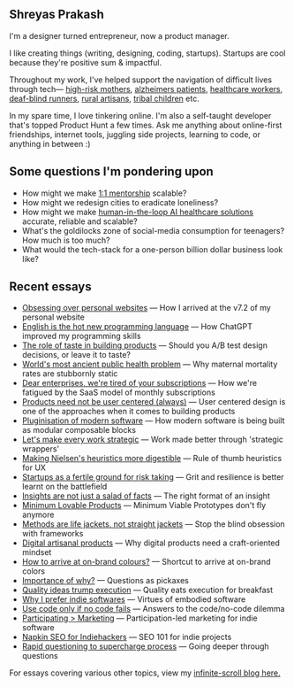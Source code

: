 Shreyas Prakash
-------------

I'm a designer turned entrepreneur, now a product manager. 

I like creating things (writing, designing, coding, startups). Startups are cool because they're positive sum & impactful.

Throughout my work, I've helped support the navigation of difficult lives through tech— [high-risk mothers](https://blog.shreyasprakash.com/res/), [alzheimers patients](https://vimeo.com/399509793), [healthcare workers](https://apps.apple.com/in/app/care-companion-india/id6468563195), [deaf-blind runners](https://blog.shreyasprakash.com/equarun/), [rural artisans](#), [tribal children](https://blog.shreyasprakash.com/res/) etc.

In my spare time, I love tinkering online. I'm also a self-taught developer that's topped Product Hunt a few times. Ask me anything about online-first friendships, internet tools, juggling side projects, learning to code, or anything in between :)

Some questions I'm pondering upon
-

- How might we make [1:1 mentorship](https://en.wikipedia.org/wiki/Bloom%27s_2_sigma_problem) scalable?
- How might we redesign cities to eradicate loneliness?
- How might we make [human-in-the-loop AI healthcare solutions](https://noorahealth.github.io/LLM-Project-doc-site/) accurate, reliable and scalable?
- What's the goldilocks zone of social-media consumption for teenagers? How much is too much?
- What would the tech-stack for a one-person billion dollar business look like?

Recent essays
-------------

*   [Obsessing over personal websites](https://blog.shreyasprakash.com/obsessing-over-personal-websites/) — How I arrived at the v7.2 of my personal website
*   [English is the hot new programming language](https://blog.shreyasprakash.com/english-is-the-hot-new-programming-language/) — How ChatGPT improved my programming skills
*   [The role of taste in building products](https://blog.shreyasprakash.com/the-role-of-taste-in-building-products/) — Should you A/B test design decisions, or leave it to taste?
*   [World's most ancient public health problem](https://blog.shreyasprakash.com/before-building-a-product-hunt-a-purpose/) — Why maternal mortality rates are stubbornly static
*   [Dear enterprises, we're tired of your subscriptions](https://blog.shreyasprakash.com/dear-enterprises-were-tired-of-your-subscriptions/) — How we're fatigued by the SaaS model of monthly subscriptions
*   [Products need not be user centered (always)](https://blog.shreyasprakash.com/products-need-not-be-user-centered/) — User centered design is one of the approaches when it comes to building products
*   [Pluginisation of modern software](https://blog.shreyasprakash.com/pluginisation-of-modern-software/) — How modern software is being built as modular composable blocks
*   [Let's make every work strategic](https://blog.shreyasprakash.com/strategic-wrappers-for-consulting/) — Work made better through 'strategic wrappers'
*   [Making Nielsen's heuristics more digestible](https://blog.shreyasprakash.com/making-nielsens-heuristics-more-digestible/) — Rule of thumb heuristics for UX
*   [Startups as a fertile ground for risk taking](https://blog.shreyasprakash.com/startups-are-a-fertile-ground-for-risk-taking/) — Grit and resilience is better learnt on the battlefield
*   [Insights are not just a salad of facts](https://blog.shreyasprakash.com/insights-are-not-just-a-salad-of-facts/) — The right format of an insight
*   [Minimum Lovable Products](https://blog.shreyasprakash.com/minimum-lovable-product/) — Minimum Viable Prototypes don't fly anymore
*   [Methods are life jackets, not straight jackets](https://blog.shreyasprakash.com/methods-are-lifejackets-not-straight-jackets/) — Stop the blind obsession with frameworks
*   [Digital artisanal products](https://blog.shreyasprakash.com/digital-products-built-like-physical-artisanal-tools/) — Why digital products need a craft-oriented mindset
*   [How to arrive at on-brand colours?](https://blog.shreyasprakash.com/how-to-arrive-at-on-brand-colours/) — Shortcut to arrive at on-brand colors
*   [Importance of why?](https://blog.shreyasprakash.com/importance-of-why/) — Questions as pickaxes
*   [Quality ideas trump execution](https://blog.shreyasprakash.com/quality-ideas-trump-execution/) — Quality eats execution for breakfast
*   [Why I prefer indie softwares](https://blog.shreyasprakash.com/why-i-prefer-indie-softwares/) — Virtues of embodied software
*   [Use code only if no code fails](https://blog.shreyasprakash.com/use-code-only-if-no-code-fails/) — Answers to the code/no-code dilemma
*   [Participating > Marketing](https://blog.shreyasprakash.com/participating-marketing/) — Participation-led marketing for indie software
*   [Napkin SEO for Indiehackers](https://blog.shreyasprakash.com/napkin-seo-for-indiehackers/) — SEO 101 for indie projects
*   [Rapid questioning to supercharge process](https://blog.shreyasprakash.com/rapid-questioning-to-supercharge-your-process/) — Going deeper through questions

For essays covering various other topics, view my [infinite-scroll blog here.](https://blog.shreyasprakash.com/)



